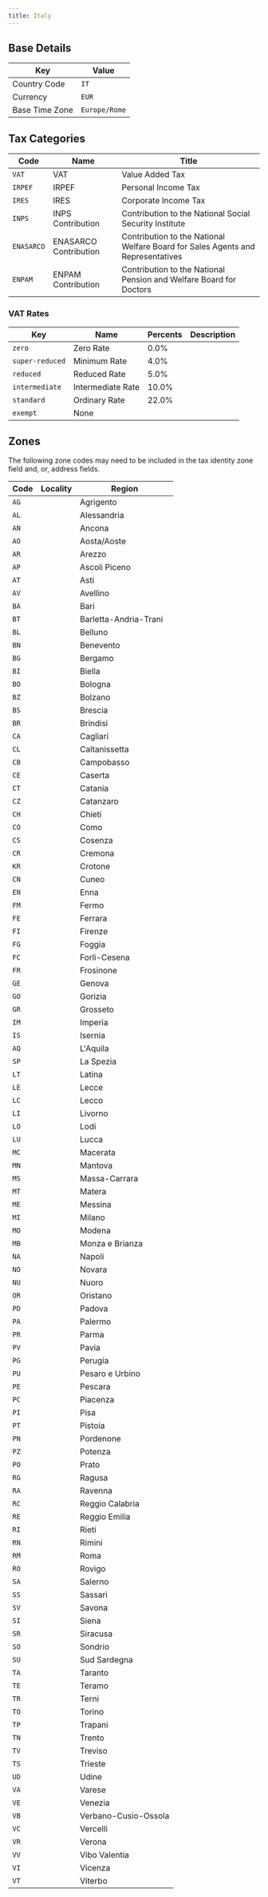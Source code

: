 ```yaml
---
title: Italy
---
```


## Base Details

| Key | Value |
| --- | ----- |
| Country Code | <code>IT</code> |
| Currency | <code>EUR</code> |
| Base Time Zone | <code>Europe/Rome</code> |

## Tax Categories

| Code | Name | Title |
| ---- | ---- | ----- |
| <code>VAT</code> | VAT | Value Added Tax |
| <code>IRPEF</code> | IRPEF | Personal Income Tax |
| <code>IRES</code> | IRES | Corporate Income Tax |
| <code>INPS</code> | INPS Contribution | Contribution to the National Social Security Institute |
| <code>ENASARCO</code> | ENASARCO Contribution | Contribution to the National Welfare Board for Sales Agents and Representatives |
| <code>ENPAM</code> | ENPAM Contribution | Contribution to the National Pension and Welfare Board for Doctors |

### VAT Rates

| Key | Name | Percents | Description |
| --- | ---- | -------- | ----------- |
| <code>zero</code> | Zero Rate | 0.0% |  |
| <code>super-reduced</code> | Minimum Rate | 4.0% |  |
| <code>reduced</code> | Reduced Rate | 5.0% |  |
| <code>intermediate</code> | Intermediate Rate | 10.0% |  |
| <code>standard</code> | Ordinary Rate | 22.0% |  |
| <code>exempt</code> | None |  |  |

## Zones

The following zone codes may need to be included in the tax identity
zone field and, or, address fields.

| Code | Locality | Region |
| ---- | ---- | ---- |
| <code>AG</code> |  | Agrigento |
| <code>AL</code> |  | Alessandria |
| <code>AN</code> |  | Ancona |
| <code>AO</code> |  | Aosta/Aoste |
| <code>AR</code> |  | Arezzo |
| <code>AP</code> |  | Ascoli Piceno |
| <code>AT</code> |  | Asti |
| <code>AV</code> |  | Avellino |
| <code>BA</code> |  | Bari |
| <code>BT</code> |  | Barletta-Andria-Trani |
| <code>BL</code> |  | Belluno |
| <code>BN</code> |  | Benevento |
| <code>BG</code> |  | Bergamo |
| <code>BI</code> |  | Biella |
| <code>BO</code> |  | Bologna |
| <code>BZ</code> |  | Bolzano |
| <code>BS</code> |  | Brescia |
| <code>BR</code> |  | Brindisi |
| <code>CA</code> |  | Cagliari |
| <code>CL</code> |  | Caltanissetta |
| <code>CB</code> |  | Campobasso |
| <code>CE</code> |  | Caserta |
| <code>CT</code> |  | Catania |
| <code>CZ</code> |  | Catanzaro |
| <code>CH</code> |  | Chieti |
| <code>CO</code> |  | Como |
| <code>CS</code> |  | Cosenza |
| <code>CR</code> |  | Cremona |
| <code>KR</code> |  | Crotone |
| <code>CN</code> |  | Cuneo |
| <code>EN</code> |  | Enna |
| <code>FM</code> |  | Fermo |
| <code>FE</code> |  | Ferrara |
| <code>FI</code> |  | Firenze |
| <code>FG</code> |  | Foggia |
| <code>FC</code> |  | Forlì-Cesena |
| <code>FR</code> |  | Frosinone |
| <code>GE</code> |  | Genova |
| <code>GO</code> |  | Gorizia |
| <code>GR</code> |  | Grosseto |
| <code>IM</code> |  | Imperia |
| <code>IS</code> |  | Isernia |
| <code>AQ</code> |  | L'Aquila |
| <code>SP</code> |  | La Spezia |
| <code>LT</code> |  | Latina |
| <code>LE</code> |  | Lecce |
| <code>LC</code> |  | Lecco |
| <code>LI</code> |  | Livorno |
| <code>LO</code> |  | Lodi |
| <code>LU</code> |  | Lucca |
| <code>MC</code> |  | Macerata |
| <code>MN</code> |  | Mantova |
| <code>MS</code> |  | Massa-Carrara |
| <code>MT</code> |  | Matera |
| <code>ME</code> |  | Messina |
| <code>MI</code> |  | Milano |
| <code>MO</code> |  | Modena |
| <code>MB</code> |  | Monza e Brianza |
| <code>NA</code> |  | Napoli |
| <code>NO</code> |  | Novara |
| <code>NU</code> |  | Nuoro |
| <code>OR</code> |  | Oristano |
| <code>PD</code> |  | Padova |
| <code>PA</code> |  | Palermo |
| <code>PR</code> |  | Parma |
| <code>PV</code> |  | Pavia |
| <code>PG</code> |  | Perugia |
| <code>PU</code> |  | Pesaro e Urbino |
| <code>PE</code> |  | Pescara |
| <code>PC</code> |  | Piacenza |
| <code>PI</code> |  | Pisa |
| <code>PT</code> |  | Pistoia |
| <code>PN</code> |  | Pordenone |
| <code>PZ</code> |  | Potenza |
| <code>PO</code> |  | Prato |
| <code>RG</code> |  | Ragusa |
| <code>RA</code> |  | Ravenna |
| <code>RC</code> |  | Reggio Calabria |
| <code>RE</code> |  | Reggio Emilia |
| <code>RI</code> |  | Rieti |
| <code>RN</code> |  | Rimini |
| <code>RM</code> |  | Roma |
| <code>RO</code> |  | Rovigo |
| <code>SA</code> |  | Salerno |
| <code>SS</code> |  | Sassari |
| <code>SV</code> |  | Savona |
| <code>SI</code> |  | Siena |
| <code>SR</code> |  | Siracusa |
| <code>SO</code> |  | Sondrio |
| <code>SU</code> |  | Sud Sardegna |
| <code>TA</code> |  | Taranto |
| <code>TE</code> |  | Teramo |
| <code>TR</code> |  | Terni |
| <code>TO</code> |  | Torino |
| <code>TP</code> |  | Trapani |
| <code>TN</code> |  | Trento |
| <code>TV</code> |  | Treviso |
| <code>TS</code> |  | Trieste |
| <code>UD</code> |  | Udine |
| <code>VA</code> |  | Varese |
| <code>VE</code> |  | Venezia |
| <code>VB</code> |  | Verbano-Cusio-Ossola |
| <code>VC</code> |  | Vercelli |
| <code>VR</code> |  | Verona |
| <code>VV</code> |  | Vibo Valentia |
| <code>VI</code> |  | Vicenza |
| <code>VT</code> |  | Viterbo |
